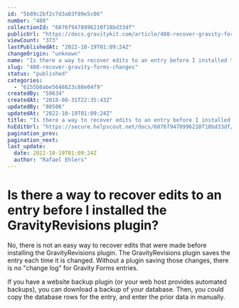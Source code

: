 ```yaml
---
id: "5b89c2bf2c7d3a03f89e5c06"
number: "480"
collectionId: "6076f9478996210f18bd33df"
publicUrl: "https://docs.gravitykit.com/article/480-recover-gravity-forms-changes"
viewCount: "373"
lastPublishedAt: "2022-10-19T01:09:24Z"
changeOrigin: "unknown"
name: "Is there a way to recover edits to an entry before I installed the GravityRevisions plugin?"
slug: "480-recover-gravity-forms-changes"
status: "published"
categories: 
  - "6155b0abe5648623c88e04f9"
createdBy: "59634"
createdAt: "2018-08-31T22:35:43Z"
updatedBy: "80506"
updatedAt: "2022-10-19T01:09:24Z"
title: "Is there a way to recover edits to an entry before I installed the GravityRevisions plugin?"
hsEditUrl: "https://secure.helpscout.net/docs/6076f9478996210f18bd33df/article/5b89c2bf2c7d3a03f89e5c06"
pagination_prev: 
pagination_next: 
last_update:
  date: 2022-10-19T01:09:24Z
  author: "Rafael Ehlers"
---
```


# Is there a way to recover edits to an entry before I installed the GravityRevisions plugin?

No, there is not an easy way to recover edits that were made before installing the GravityRevisions plugin. The GravityRevisions plugin saves the entry each time it is changed. Without a plugin saving those changes, there is no "change log" for Gravity Forms entries.

If you have a website backup plugin (or your web host provides automated backups), you can download a backup of your database. Then, you could copy the database rows for the entry, and enter the prior data in manually.